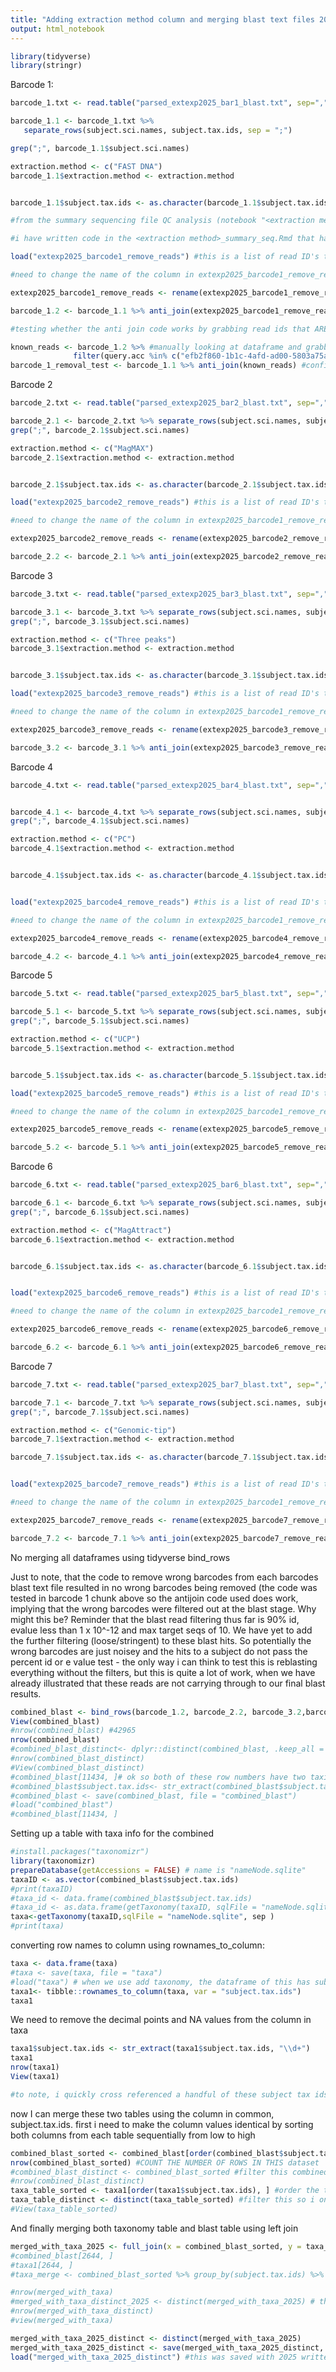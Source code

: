 ```yaml
---
title: "Adding extraction method column and merging blast text files 2025"
output: html_notebook
---
```


```r
library(tidyverse)
library(stringr)
```


Barcode 1:

```r
 
barcode_1.txt <- read.table("parsed_extexp2025_bar1_blast.txt", sep=",", header = TRUE)

barcode_1.1 <- barcode_1.txt %>%
   separate_rows(subject.sci.names, subject.tax.ids, sep = ";")

grep(";", barcode_1.1$subject.sci.names) 

extraction.method <- c("FAST DNA")
barcode_1.1$extraction.method <- extraction.method


barcode_1.1$subject.tax.ids <- as.character(barcode_1.1$subject.tax.ids) # for some reason the bind_rows function below is throwing up an error that some of the subject.tax.id columns are chracters and others are integers across all the barcode text files, so setting every barcodes column to character before merging.

#from the summary sequencing file QC analysis (notebook "<extraction method>_summary_seq.Rmd - there is a unique notebook for each extraction method), I noticed that there were incorrect barcodes (not many across all the extraction methods/barcode summary seq files) mixed in with the barcode of interest. I filtered these out when doing the read QC (no. of reads, max read length etc), but I should also insure that they are being removed in the taxonomy stage too. Now the blast text files in this notebook do not have info on the barcode - i add this info in myself, so theres no way for me to scan the blast text file to find reads assigned to a barcode that shouldn't be there. Instead im going to screen the blast dataframe for read ID's of the incorrect barcodes in the summary seq files and essentially remove these read ID's from the blast text files.

#i have written code in the <extraction method>_summary_seq.Rmd that has extracted the read ID's we want to remove per barcode, so I am just loading these in here but you can go back into the original notebook to see the full code for this.

load("extexp2025_barcode1_remove_reads") #this is a list of read ID's taken from the summary seq file for barcode 1, that were from incorrect barcoodes (barcode/tag switching potentially). These may have already been removed based on the filtering criteria in BLAST, but for completeness, below is code to remove these read ID's from the blast text file for this barcode:

#need to change the name of the column in extexp2025_barcode1_remove_reads from read_id to query.acc (they are the same thing) so we can antijoin these two dataframes using query.acc as the linker column:

extexp2025_barcode1_remove_reads <- rename(extexp2025_barcode1_remove_reads, query.acc = read_id)

barcode_1.2 <- barcode_1.1 %>% anti_join(extexp2025_barcode1_remove_reads) #this says, join these two dataframes, but remove any query.acc variables in extexp2025_barcode1_remove_reads from barcode_1.1 

#testing whether the anti join code works by grabbing read ids that ARE in the blast text file, running antijoin code and seeing if they are removed:

known_reads <- barcode_1.2 %>% #manually looking at dataframe and grabbing first two reads
              filter(query.acc %in% c("efb2f860-1b1c-4afd-ad00-5803a75ad0fa", "fba2901a-3500-4361-8e46-ef1eadbdbf5e"))
barcode_1_removal_test <- barcode_1.1 %>% anti_join(known_reads) #confirms antijoin code works, as this dataset has 5 reads removed, which correspond to the number of reads in known_reads dataset (fb2f860-1b1c-4afd-ad00-5803a75ad0fa has one alignment, fba2901a-3500-4361-8e46-ef1eadbdbf5e has 4 alignments)
```

Barcode 2

```r
 
barcode_2.txt <- read.table("parsed_extexp2025_bar2_blast.txt", sep=",",  header = TRUE)

barcode_2.1 <- barcode_2.txt %>% separate_rows(subject.sci.names, subject.tax.ids, sep = ";")
grep(";", barcode_2.1$subject.sci.names) 

extraction.method <- c("MagMAX")
barcode_2.1$extraction.method <- extraction.method


barcode_2.1$subject.tax.ids <- as.character(barcode_2.1$subject.tax.ids) # for some reason the bind_rows function below is throwing up an error that some of the subject.tax.id columns are chracters and others are integers across all the barcode text files, so setting every barcodes column to character before merging.

load("extexp2025_barcode2_remove_reads") #this is a list of read ID's taken from the summary seq file for barcode 1, that were from incorrect barcoodes (barcode/tag switching potentially). These may have already been removed based on the filtering criteria in BLAST, but for completeness, below is code to remove these read ID's from the blast text file for this barcode:

#need to change the name of the column in extexp2025_barcode1_remove_reads from read_id to query.acc (they are the same thing) so we can antijoin these two dataframes using query.acc as the linker column:

extexp2025_barcode2_remove_reads <- rename(extexp2025_barcode2_remove_reads, query.acc = read_id)

barcode_2.2 <- barcode_2.1 %>% anti_join(extexp2025_barcode2_remove_reads) #this says, join these two dataframes, but remove any query.acc variables in extexp2025_barcodeX_remove_reads from barcode_X.X 

```

Barcode 3

```r
   
barcode_3.txt <- read.table("parsed_extexp2025_bar3_blast.txt", sep=",",  header = TRUE)

barcode_3.1 <- barcode_3.txt %>% separate_rows(subject.sci.names, subject.tax.ids, sep = ";")
grep(";", barcode_3.1$subject.sci.names) 

extraction.method <- c("Three peaks")
barcode_3.1$extraction.method <- extraction.method


barcode_3.1$subject.tax.ids <- as.character(barcode_3.1$subject.tax.ids) # for some reason the bind_rows function below is throwing up an error that some of the subject.tax.id columns are chracters and others are integers across all the barcode text files, so setting every barcodes column to character before merging.

load("extexp2025_barcode3_remove_reads") #this is a list of read ID's taken from the summary seq file for barcode 1, that were from incorrect barcoodes (barcode/tag switching potentially). These may have already been removed based on the filtering criteria in BLAST, but for completeness, below is code to remove these read ID's from the blast text file for this barcode:

#need to change the name of the column in extexp2025_barcode1_remove_reads from read_id to query.acc (they are the same thing) so we can antijoin these two dataframes using query.acc as the linker column:

extexp2025_barcode3_remove_reads <- rename(extexp2025_barcode3_remove_reads, query.acc = read_id)

barcode_3.2 <- barcode_3.1 %>% anti_join(extexp2025_barcode3_remove_reads) #this says, join these two dataframes, but remove any query.acc variables in extexp2025_barcodeX_remove_reads from barcode_X.X 

```

Barcode 4

```r

barcode_4.txt <- read.table("parsed_extexp2025_bar4_blast.txt", sep=",",  header = TRUE)


barcode_4.1 <- barcode_4.txt %>% separate_rows(subject.sci.names, subject.tax.ids, sep = ";")
grep(";", barcode_4.1$subject.sci.names) 

extraction.method <- c("PC")
barcode_4.1$extraction.method <- extraction.method


barcode_4.1$subject.tax.ids <- as.character(barcode_4.1$subject.tax.ids) # for some reason the bind_rows function below is throwing up an error that some of the subject.tax.id columns are chracters and others are integers across all the barcode text files, so setting every barcodes column to character before merging.


load("extexp2025_barcode4_remove_reads") #this is a list of read ID's taken from the summary seq file for barcode 1, that were from incorrect barcoodes (barcode/tag switching potentially). These may have already been removed based on the filtering criteria in BLAST, but for completeness, below is code to remove these read ID's from the blast text file for this barcode:

#need to change the name of the column in extexp2025_barcode1_remove_reads from read_id to query.acc (they are the same thing) so we can antijoin these two dataframes using query.acc as the linker column:

extexp2025_barcode4_remove_reads <- rename(extexp2025_barcode4_remove_reads, query.acc = read_id)

barcode_4.2 <- barcode_4.1 %>% anti_join(extexp2025_barcode4_remove_reads) #this says, join these two dataframes, but remove any query.acc variables in extexp2025_barcodeX_remove_reads from barcode_X.X 
```

Barcode 5

```r

barcode_5.txt <- read.table("parsed_extexp2025_bar5_blast.txt", sep=",",  header = TRUE)

barcode_5.1 <- barcode_5.txt %>% separate_rows(subject.sci.names, subject.tax.ids, sep = ";")
grep(";", barcode_5.1$subject.sci.names) 

extraction.method <- c("UCP")
barcode_5.1$extraction.method <- extraction.method


barcode_5.1$subject.tax.ids <- as.character(barcode_5.1$subject.tax.ids) # for some reason the bind_rows function below is throwing up an error that some of the subject.tax.id columns are chracters and others are integers across all the barcode text files, so setting every barcodes column to character before merging.

load("extexp2025_barcode5_remove_reads") #this is a list of read ID's taken from the summary seq file for barcode 1, that were from incorrect barcoodes (barcode/tag switching potentially). These may have already been removed based on the filtering criteria in BLAST, but for completeness, below is code to remove these read ID's from the blast text file for this barcode:

#need to change the name of the column in extexp2025_barcode1_remove_reads from read_id to query.acc (they are the same thing) so we can antijoin these two dataframes using query.acc as the linker column:

extexp2025_barcode5_remove_reads <- rename(extexp2025_barcode5_remove_reads, query.acc = read_id)

barcode_5.2 <- barcode_5.1 %>% anti_join(extexp2025_barcode5_remove_reads) #this says, join these two dataframes, but remove any query.acc variables in extexp2025_barcodeX_remove_reads from barcode_X.X 
```

Barcode 6

```r

barcode_6.txt <- read.table("parsed_extexp2025_bar6_blast.txt", sep=",",  header = TRUE)

barcode_6.1 <- barcode_6.txt %>% separate_rows(subject.sci.names, subject.tax.ids, sep = ";")
grep(";", barcode_6.1$subject.sci.names) 

extraction.method <- c("MagAttract")
barcode_6.1$extraction.method <- extraction.method


barcode_6.1$subject.tax.ids <- as.character(barcode_6.1$subject.tax.ids) # for some reason the bind_rows function below is throwing up an error that some of the subject.tax.id columns are chracters and others are integers across all the barcode text files, so setting every barcodes column to character before merging.


load("extexp2025_barcode6_remove_reads") #this is a list of read ID's taken from the summary seq file for barcode 1, that were from incorrect barcoodes (barcode/tag switching potentially). These may have already been removed based on the filtering criteria in BLAST, but for completeness, below is code to remove these read ID's from the blast text file for this barcode:

#need to change the name of the column in extexp2025_barcode1_remove_reads from read_id to query.acc (they are the same thing) so we can antijoin these two dataframes using query.acc as the linker column:

extexp2025_barcode6_remove_reads <- rename(extexp2025_barcode6_remove_reads, query.acc = read_id)

barcode_6.2 <- barcode_6.1 %>% anti_join(extexp2025_barcode6_remove_reads) #this says, join these two dataframes, but remove any query.acc variables in extexp2025_barcodeX_remove_reads from barcode_X.X 
```

Barcode 7

```r

barcode_7.txt <- read.table("parsed_extexp2025_bar7_blast.txt", sep=",",  header = TRUE)

barcode_7.1 <- barcode_7.txt %>% separate_rows(subject.sci.names, subject.tax.ids, sep = ";")
grep(";", barcode_7.1$subject.sci.names) 

extraction.method <- c("Genomic-tip")
barcode_7.1$extraction.method <- extraction.method

barcode_7.1$subject.tax.ids <- as.character(barcode_7.1$subject.tax.ids) # for some reason the bind_rows function below is throwing up an error that some of the subject.tax.id columns are chracters and others are integers across all the barcode text files, so setting every barcodes column to character before merging.


load("extexp2025_barcode7_remove_reads") #this is a list of read ID's taken from the summary seq file for barcode 1, that were from incorrect barcoodes (barcode/tag switching potentially). These may have already been removed based on the filtering criteria in BLAST, but for completeness, below is code to remove these read ID's from the blast text file for this barcode:

#need to change the name of the column in extexp2025_barcode1_remove_reads from read_id to query.acc (they are the same thing) so we can antijoin these two dataframes using query.acc as the linker column:

extexp2025_barcode7_remove_reads <- rename(extexp2025_barcode7_remove_reads, query.acc = read_id)

barcode_7.2 <- barcode_7.1 %>% anti_join(extexp2025_barcode7_remove_reads) #this says, join these two dataframes, but remove any query.acc variables in extexp2025_barcodeX_remove_reads from barcode_X.X 

```
No merging all dataframes using tidyverse bind_rows

Just to note, that the code to remove wrong barcodes from each barcodes blast text file resulted in no wrong barcodes being removed (the code was tested in barcode 1 chunk above so the antijoin code used does work, implying that the wrong barcodes were filtered out at the blast stage. Why might this be? Reminder that the blast read filtering thus far is 90% id, evalue less than 1 x 10^-12 and max target seqs of 10. We have yet to add the further filtering (loose/stringent) to these blast hits. So potentially the wrong barcodes are just noisey and the hits to a subject do not pass the percent id or e value test - the only way i can think to test this is reblasting everything without the filters, but this is quite a lot of work, when we have already illustrated that these reads are not carrying through to our final blast results. 
```r
combined_blast <- bind_rows(barcode_1.2, barcode_2.2, barcode_3.2,barcode_4.2,barcode_5.2,barcode_6.2,barcode_7.2)
View(combined_blast)
#nrow(combined_blast) #42965
nrow(combined_blast)
#combined_blast_distinct<- dplyr::distinct(combined_blast, .keep_all = TRUE)
#nrow(combined_blast_distinct)
#View(combined_blast_distinct)
#combined_blast[11434, ]# ok so both of these row numbers have two taxi ids assigned to them. This must be an inherent error in ncbi assignment giving the same species multiple tax ids? to correct this, maybe i use str_split to just take the first entry?
#combined_blast$subject.tax.ids<- str_extract(combined_blast$subject.tax.ids, "\\d+") # the "\\d+" is a regex (regular expression) that means: \d a shorthand character class, which matches all numbers; it is the same as [0-9] and + is plus one or more of the expression. If i had this in brackets "(\\d+))" it would return all numeric values present but without the brackets, just returns one value
#combined_blast <- save(combined_blast, file = "combined_blast")
#load("combined_blast")
#combined_blast[11434, ]
```

Setting up a table with taxa info for the combined

```r
#install.packages("taxonomizr")
library(taxonomizr)
prepareDatabase(getAccessions = FALSE) # name is "nameNode.sqlite"
taxaID <- as.vector(combined_blast$subject.tax.ids)
#print(taxaID)
#taxa_id <- data.frame(combined_blast$subject.tax.ids)
#taxa_id <- as.data.frame(getTaxonomy(taxaID, sqlFile = "nameNode.sqlite",  desiredTaxa = c("superkingdom", "phylum", "genus", "species")))
taxa<-getTaxonomy(taxaID,sqlFile = "nameNode.sqlite", sep ) 
#print(taxa)

```

 converting row names to column using rownames_to_column:
```r
taxa <- data.frame(taxa)
#taxa <- save(taxa, file = "taxa")
#load("taxa") # when we use add taxonomy, the dataframe of this has subject tax ids from our blast file as a column (properly turned into a column with correct name in the line below this) and all the names only (not taxa ids) of each phylogenetic class associated with the subject tax id
taxa1<- tibble::rownames_to_column(taxa, var = "subject.tax.ids")
taxa1
```

We need to remove the decimal points and NA values from the column in taxa

```r
taxa1$subject.tax.ids <- str_extract(taxa1$subject.tax.ids, "\\d+")
taxa1
nrow(taxa1) 
View(taxa1)

#to note, i quickly cross referenced a handful of these subject tax ids by looking them up on ncbi taxonomy databse to confirm that the matches of the class names to a subject tax id are correct. All matched.
```

now I can merge these two tables using the column in common, subject.tax.ids. first i need to make the column values identical by sorting both columns from each table sequentially from low to high
```r

combined_blast_sorted <- combined_blast[order(combined_blast$subject.tax.ids), ] #order the combined blast results (every barcode) by subject tax ID
nrow(combined_blast_sorted) #COUNT THE NUMBER OF ROWS IN THIS dataset
#combined_blast_distinct <- combined_blast_sorted #filter this combined blast dataframe to only retain one hit per read
#nrow(combined_blast_distinct)
taxa_table_sorted <- taxa1[order(taxa1$subject.tax.ids), ] #order the taxonomy table by subject tax ids
taxa_table_distinct <- distinct(taxa_table_sorted) #filter this so i only have one subject tax id entry (rather than 10 of the same subject tax id). This is to reduce the size of this dataset, so that merges succesfully in the next R chunk
#View(taxa_table_sorted) 
```

And finally merging both taxonomy table and blast table using left join
```r
merged_with_taxa_2025 <- full_join(x = combined_blast_sorted, y = taxa_table_distinct, by ="subject.tax.ids") 
#combined_blast[2644, ]
#taxa1[2644, ]
#taxa_merge <- combined_blast_sorted %>% group_by(subject.tax.ids) %>% select(subject.tax.ids) %>% left_join(taxa_table_distinct, by ="subject.tax.ids") %>% na.omit()

#nrow(merged_with_taxa)
#merged_with_taxa_distinct_2025 <- distinct(merged_with_taxa_2025) # this has the exact same number of entries (n = 2290116) as merged_with_taxa. This would filter only out rows if you had any row that was identical in every single column.it doesnt necessarily filter out the exact same read if the other coulmns (such as alignment length) differ slightly between these different read hits. This is somewhat redundant code so is being excluded , as later on in the "loose_stringent_fuiltering" dataset, the filtering on multiple instances of the same read are dealt with.
#nrow(merged_with_taxa_distinct)
#view(merged_with_taxa)

merged_with_taxa_2025_distinct <- distinct(merged_with_taxa_2025)
merged_with_taxa_2025_distinct <- save(merged_with_taxa_2025_distinct, file = "merged_with_taxa_2025_distinct")
load("merged_with_taxa_2025_distinct") #this was saved with 2025 written after it but the actual file name loads in without the 2025 bit after it just FYI.

```

